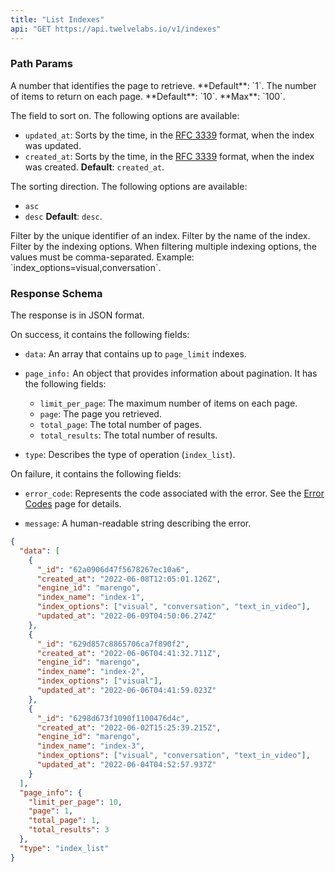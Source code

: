 ```yaml
---
title: "List Indexes"
api: "GET https://api.twelvelabs.io/v1/indexes"
---
```


### Path Params

<ParamField path="page" type="integer">
  A number that identifies the page to retrieve. **Default**: `1`.
</ParamField>

<ParamField path="page_limit" type="integer">
  The number of items to return on each page. **Default**: `10`. **Max**: `100`.
</ParamField>

<ParamField path="sort_by" type="string">

The field to sort on. The following options are available:

- `updated_at`: Sorts by the time, in the
  [RFC 3339](https://datatracker.ietf.org/doc/html/rfc3339) format, when the
  index was updated.
- `created_at`: Sorts by the time, in the
  [RFC 3339](https://datatracker.ietf.org/doc/html/rfc3339) format, when the
  index was created. **Default**: `created_at`.

</ParamField>

<ParamField path="sort_option" type="string">

The sorting direction. The following options are available:

- `asc`
- `desc` **Default**: `desc`.

</ParamField>

<ParamField path="_id" type="string">
  Filter by the unique identifier of an index.
</ParamField>

<ParamField path="index_name" type="string">
  Filter by the name of the index.
</ParamField>

<ParamField path="index_options" type="string">
  Filter by the indexing options. When filtering multiple indexing options, the
  values must be comma-separated. Example: `index_options=visual,conversation`.
</ParamField>

### Response Schema

The response is in JSON format.

On success, it contains the following fields:

- `data`: An array that contains up to `page_limit` indexes.

- `page_info:` An object that provides information about pagination. It has the
  following fields:

  - `limit_per_page`: The maximum number of items on each page.
  - `page`: The page you retrieved.
  - `total_page`: The total number of pages.
  - `total_results`: The total number of results.

- `type`: Describes the type of operation (`index_list`).

On failure, it contains the following fields:

- `error_code`: Represents the code associated with the error. See the
  [Error Codes](/reference/api-reference/error-codes) page for details.

- `message`: A human-readable string describing the error.

<ResponseExample>

```json
{
  "data": [
    {
      "_id": "62a0906d47f5678267ec10a6",
      "created_at": "2022-06-08T12:05:01.126Z",
      "engine_id": "marengo",
      "index_name": "index-1",
      "index_options": ["visual", "conversation", "text_in_video"],
      "updated_at": "2022-06-09T04:50:06.274Z"
    },
    {
      "_id": "629d857c8865706ca7f890f2",
      "created_at": "2022-06-06T04:41:32.711Z",
      "engine_id": "marengo",
      "index_name": "index-2",
      "index_options": ["visual"],
      "updated_at": "2022-06-06T04:41:59.023Z"
    },
    {
      "_id": "6298d673f1090f1100476d4c",
      "created_at": "2022-06-02T15:25:39.215Z",
      "engine_id": "marengo",
      "index_name": "index-3",
      "index_options": ["visual", "conversation", "text_in_video"],
      "updated_at": "2022-06-04T04:52:57.937Z"
    }
  ],
  "page_info": {
    "limit_per_page": 10,
    "page": 1,
    "total_page": 1,
    "total_results": 3
  },
  "type": "index_list"
}
```

 </ResponseExample>
